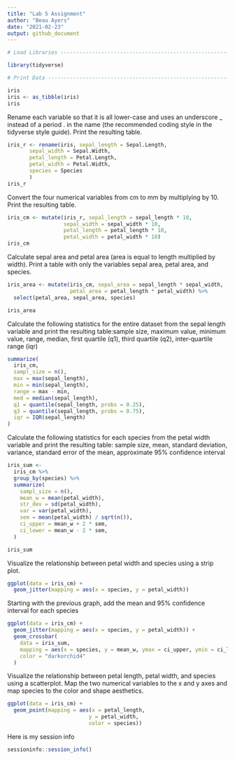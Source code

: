 ```yaml
---
title: "Lab 5 Assignment"
author: "Beau Ayers"
date: "2021-02-23"
output: github_document
---
```

```r
# Load Libraries ----------------------------------------------------------

library(tidyverse)

# Print Data --------------------------------------------------------------

iris
iris <- as_tibble(iris)
iris
```

Rename each variable so that it is all lower-case and uses an underscore _ instead of a period . in the name (the recommended coding style in the tidyverse style guide). Print the resulting table.

```r
iris_r <- rename(iris, sepal_length = Sepal.Length,
       sepal_width = Sepal.Width,
       petal_length = Petal.Length,
       petal_width = Petal.Width,
       species = Species
       )
iris_r
```

Convert the four numerical variables from cm to mm by multiplying by 10. Print the resulting table.

```r
iris_cm <- mutate(iris_r, sepal_length = sepal_length * 10,
                  sepal_width = sepal_width * 10,
                  petal_length = petal_length * 10,
                  petal_width = petal_width * 10)
iris_cm
```

Calculate sepal area and petal area (area is equal to length multiplied by width). Print a table with only the variables sepal area, petal area, and species.

```r
iris_area <- mutate(iris_cm, sepal_area = sepal_length * sepal_width,
                    petal_area = petal_length * petal_width) %>% 
  select(petal_area, sepal_area, species)

iris_area
```

Calculate the following statistics for the entire dataset from the sepal length variable and print the resulting table:sample size, maximum value, minimum value,
range, median, first quartile (q1), third quartile (q2), 
inter-quartile range (iqr)

```r
summarize(
  iris_cm,
  sampl_size = n(),
  max = max(sepal_length),
  min = min(sepal_length),
  range = max - min,
  med = median(sepal_length),
  q1 = quantile(sepal_length, probs = 0.25),
  q3 = quantile(sepal_length, probs = 0.75),
  iqr = IQR(sepal_length)
)

```

Calculate the following statistics for each species from the petal width variable and print the resulting table: sample size, mean, standard deviation, variance,
standard error of the mean, approximate 95% confidence interval

```r
iris_sum <-
  iris_cm %>%
  group_by(species) %>%
  summarize(
    sampl_size = n(),
    mean_w = mean(petal_width),
    str_dev = sd(petal_width),
    var = var(petal_width),
    sem = mean(petal_width) / sqrt(n()),
    ci_upper = mean_w + 2 * sem,
    ci_lower = mean_w - 2 * sem,
  )

iris_sum
```

Visualize the relationship between petal width and species using a strip plot.

```r
ggplot(data = iris_cm) +
  geom_jitter(mapping = aes(x = species, y = petal_width))
```

Starting with the previous graph, add the mean and 95% confidence interval for each species

```r
ggplot(data = iris_cm) +
  geom_jitter(mapping = aes(x = species, y = petal_width)) +
  geom_crossbar(
    data = iris_sum,
    mapping = aes(x = species, y = mean_w, ymax = ci_upper, ymin = ci_lower),
    color = "darkorchid4"
  )
```

Visualize the relationship between petal length, petal width, and species using a scatterplot. Map the two numerical variables to the x and y axes and map species to the color and shape aesthetics.

```r
ggplot(data = iris_cm) +
  geom_point(mapping = aes(x = petal_length,
                          y = petal_width,
                          color = species)) 
```

Here is my session info 

```r
sessioninfo::session_info()
```

